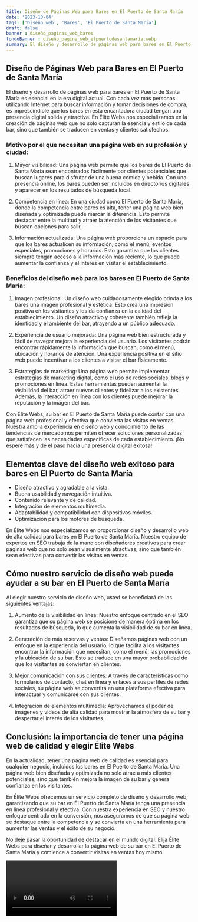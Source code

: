 ```yaml
---
title: Diseño de Páginas Web para Bares en El Puerto de Santa María
date: '2023-10-04'
tags: ['Diseño web', 'Bares', 'El Puerto de Santa María']
draft: false
banner : diseño_paginas_web_bares
fondoBanner : diseño_pagina_web_elpuertodesantamaría.webp
summary: El diseño y desarrollo de páginas web para bares en El Puerto de Santa María es esencial en la era digital actual. Con cada vez más personas utilizando Internet para buscar información y tomar decisiones de compra, es imprescindible que los bares en esta encantadora ciudad tengan una presencia digital sólida y atractiva. En Élite Webs nos especializamos en la creación de páginas web que no solo capturan la esencia y estilo de cada bar, sino que también se traducen en ventas y clientes satisfechos.
---
```


## Diseño de Páginas Web para Bares en El Puerto de Santa María

El diseño y desarrollo de páginas web para bares en El Puerto de Santa María es esencial en la era digital actual. Con cada vez más personas utilizando Internet para buscar información y tomar decisiones de compra, es imprescindible que los bares en esta encantadora ciudad tengan una presencia digital sólida y atractiva. En Élite Webs nos especializamos en la creación de páginas web que no solo capturan la esencia y estilo de cada bar, sino que también se traducen en ventas y clientes satisfechos.

### Motivo por el que necesitan una página web en su profesión y ciudad:

1. Mayor visibilidad: Una página web permite que los bares de El Puerto de Santa María sean encontrados fácilmente por clientes potenciales que buscan lugares para disfrutar de una buena comida y bebida. Con una presencia online, los bares pueden ser incluidos en directorios digitales y aparecer en los resultados de búsqueda local.

2. Competencia en línea: En una ciudad como El Puerto de Santa María, donde la competencia entre bares es alta, tener una página web bien diseñada y optimizada puede marcar la diferencia. Esto permite destacar entre la multitud y atraer la atención de los visitantes que buscan opciones para salir.

3. Información actualizada: Una página web proporciona un espacio para que los bares actualicen su información, como el menú, eventos especiales, promociones y horarios. Esto garantiza que los clientes siempre tengan acceso a la información más reciente, lo que puede aumentar la confianza y el interés en visitar el establecimiento.

### Beneficios del diseño web para los bares en El Puerto de Santa María:

1. Imagen profesional: Un diseño web cuidadosamente elegido brinda a los bares una imagen profesional y estética. Esto crea una impresión positiva en los visitantes y les da confianza en la calidad del establecimiento. Un diseño atractivo y coherente también refleja la identidad y el ambiente del bar, atrayendo a un público adecuado.

2. Experiencia de usuario mejorada: Una página web bien estructurada y fácil de navegar mejora la experiencia del usuario. Los visitantes podrán encontrar rápidamente la información que buscan, como el menú, ubicación y horarios de atención. Una experiencia positiva en el sitio web puede incentivar a los clientes a visitar el bar físicamente.

3. Estrategias de marketing: Una página web permite implementar estrategias de marketing digital, como el uso de redes sociales, blogs y promociones en línea. Estas herramientas pueden aumentar la visibilidad del bar, atraer nuevos clientes y fidelizar a los existentes. Además, la interacción en línea con los clientes puede mejorar la reputación y la imagen del bar.

Con Élite Webs, su bar en El Puerto de Santa María puede contar con una página web profesional y efectiva que convierta las visitas en ventas. Nuestra amplia experiencia en diseño web y conocimiento de las tendencias de mercado nos permiten ofrecer soluciones personalizadas que satisfacen las necesidades específicas de cada establecimiento. ¡No espere más y dé el paso hacia una presencia digital exitosa!

<GifSeo />

<Cta />

## Elementos clave del diseño web exitoso para bares en El Puerto de Santa María

- Diseño atractivo y agradable a la vista.
- Buena usabilidad y navegación intuitiva.
- Contenido relevante y de calidad.
- Integración de elementos multimedia.
- Adaptabilidad y compatibilidad con dispositivos móviles.
- Optimización para los motores de búsqueda.

En Élite Webs nos especializamos en proporcionar diseño y desarrollo web de alta calidad para bares en El Puerto de Santa María. Nuestro equipo de expertos en SEO trabaja de la mano con diseñadores creativos para crear páginas web que no solo sean visualmente atractivas, sino que también sean efectivas para convertir las visitas en ventas.

## Cómo nuestro servicio de diseño web puede ayudar a su bar en El Puerto de Santa María

Al elegir nuestro servicio de diseño web, usted se beneficiará de las siguientes ventajas:

1. Aumento de la visibilidad en línea: Nuestro enfoque centrado en el SEO garantiza que su página web se posicione de manera óptima en los resultados de búsqueda, lo que aumenta la visibilidad de su bar en línea.

2. Generación de más reservas y ventas: Diseñamos páginas web con un enfoque en la experiencia del usuario, lo que facilita a los visitantes encontrar la información que necesitan, como el menú, las promociones y la ubicación de su bar. Esto se traduce en una mayor probabilidad de que los visitantes se conviertan en clientes.

3. Mejor comunicación con sus clientes: A través de características como formularios de contacto, chat en línea y enlaces a sus perfiles de redes sociales, su página web se convertirá en una plataforma efectiva para interactuar y comunicarse con sus clientes.

4. Integración de elementos multimedia: Aprovechamos el poder de imágenes y videos de alta calidad para mostrar la atmósfera de su bar y despertar el interés de los visitantes.

## Conclusión: la importancia de tener una página web de calidad y elegir Élite Webs

En la actualidad, tener una página web de calidad es esencial para cualquier negocio, incluidos los bares en El Puerto de Santa María. Una página web bien diseñada y optimizada no solo atrae a más clientes potenciales, sino que también mejora la imagen de su bar y genera confianza en los visitantes.

En Élite Webs ofrecemos un servicio completo de diseño y desarrollo web, garantizando que su bar en El Puerto de Santa María tenga una presencia en línea profesional y efectiva. Con nuestra experiencia en SEO y nuestro enfoque centrado en la conversión, nos aseguramos de que su página web se destaque entre la competencia y se convierta en una herramienta para aumentar las ventas y el éxito de su negocio.

No deje pasar la oportunidad de destacar en el mundo digital. Elija Élite Webs para diseñar y desarrollar la página web de su bar en El Puerto de Santa María y comience a convertir visitas en ventas hoy mismo.

<Video />

<CtaBot job='Bares' city='El Puerto de Santa María'/>

<Gmaps query='El Puerto de Santa María+españa+maps' />